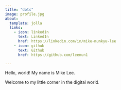 ```yaml
---
title: "dots"
image: profile.jpg
about:
  template: jolla
  links:
    - icon: linkedin
      text: LinkedIn
      href: https://linkedin.com/in/mike-munkyu-lee
    - icon: github
      text: Github
      href: https://github.com/leemun1

---
```


Hello, world! My name is Mike Lee.

Welcome to my little corner in the digital world.
